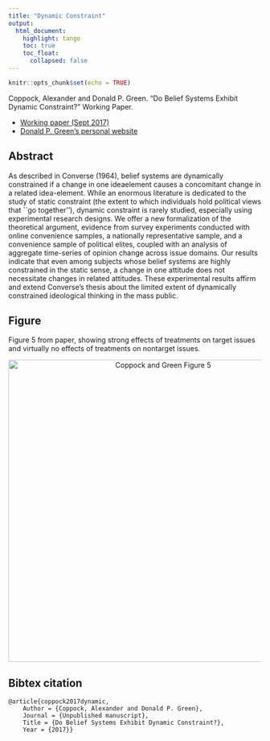 ```yaml
---
title: "Dynamic Constraint"
output: 
  html_document:
    highlight: tango
    toc: true
    toc_float:
      collapsed: false
---
```


```r
knitr::opts_chunk$set(echo = TRUE)
```

Coppock, Alexander and Donald P. Green. "Do Belief Systems Exhibit Dynamic Constraint?" Working Paper.

- [Working paper (Sept 2017)](papers/CG_dynamicconstraint.pdf)
- [Donald P. Green's personal website](https://sites.google.com/site/donaldpgreen/)

## Abstract

As described in Converse (1964), belief systems are dynamically constrained if a change in one ideaelement causes a concomitant change in a related idea-element. While an enormous literature is dedicated to the study of static constraint (the extent to which individuals hold political views that ``go together''), dynamic constraint is rarely studied, especially using experimental research designs. We offer a new formalization of the theoretical argument, evidence from survey experiments conducted with online convenience samples, a nationally representative sample, and a convenience sample of political elites, coupled with an analysis of aggregate time-series of opinion change across issue domains. Our results indicate that even among subjects whose belief systems are highly constrained in the static sense, a change in one attitude does not necessitate changes in related attitudes. These experimental results affirm and extend Converse's thesis about the limited extent of dynamically constrained ideological thinking in the mass public.

## Figure

Figure 5 from paper, showing strong effects of treatments on target issues and virtually no effects of treatments on nontarget issues.

<center><img src="Images/CG_dynamicconstraint_fig.png" alt="Coppock and Green Figure 5" width="600"></center>

## Bibtex citation

```
@article{coppock2017dynamic,
	Author = {Coppock, Alexander and Donald P. Green},
	Journal = {Unpublished manuscript},
	Title = {Do Belief Systems Exhibit Dynamic Constraint?},
	Year = {2017}}
```
